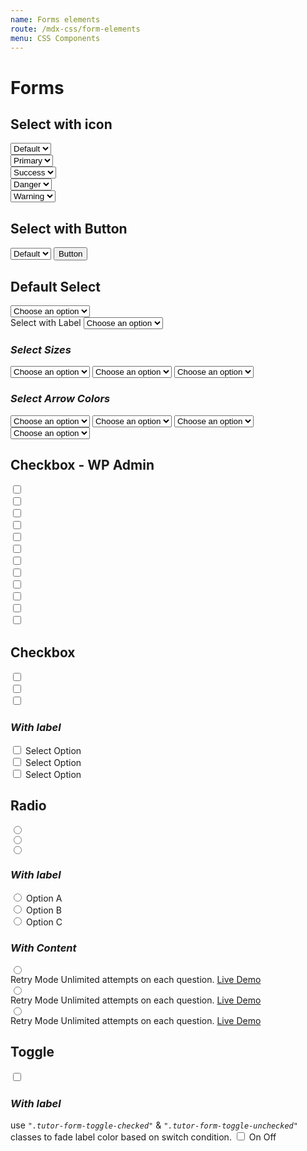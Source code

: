 ```yaml
---
name: Forms elements
route: /mdx-css/form-elements
menu: CSS Components
---
```




# Forms

## Select with icon

<Playground>
    <div className="d-flex" style={ {gap: '20px'}}>
        <div className="tutor-form-select-with-icon select-default">
            <select title="Please select a color">
                <option value="Default" selected>Default</option>
                <option value="Red">Red</option>
                <option value="Blue">Blue</option>
                <option value="Yellow">Yellow</option>
            </select>
            <i className="icon1 ttr-eye-fill-filled"></i>
            <i className="icon2 ttr-angle-down-filled"></i>
        </div>
        <div className="tutor-form-select-with-icon select-primary">
            <select title="Please select a color">
                  <option value="Primary" selected>Primary</option>
                <option value="Red">Red</option>
                <option value="Blue">Blue</option>
                <option value="Yellow">Yellow</option>
            </select>
            <i className="icon1 ttr-eye-fill-filled"></i>
            <i className="icon2 ttr-angle-down-filled"></i>
        </div>
        <div className="tutor-form-select-with-icon select-success">
            <select title="Please select a color">
                  <option value="Success" selected>Success</option>
                <option value="Red">Red</option>
                <option value="Blue">Blue</option>
                <option value="Yellow">Yellow</option>
            </select>
            <i className="icon1 ttr-eye-fill-filled"></i>
            <i className="icon2 ttr-angle-down-filled"></i>
        </div>
        <div className="tutor-form-select-with-icon select-danger">
            <select title="Please select a color">
                  <option value="Danger" selected>Danger</option>
                <option value="Red">Red</option>
                <option value="Blue">Blue</option>
                <option value="Yellow">Yellow</option>
            </select>
            <i className="icon1 ttr-eye-fill-filled"></i>
            <i className="icon2 ttr-angle-down-filled"></i>
        </div>
        <div className="tutor-form-select-with-icon select-warning">
            <select title="Please select a color">
                 <option value="Warning" selected>Warning</option>
                <option value="Red">Red</option>
                <option value="Blue">Blue</option>
                <option value="Yellow">Yellow</option>
            </select>
            <i className="icon1 ttr-eye-fill-filled"></i>
            <i className="icon2 ttr-angle-down-filled"></i>
        </div>
    </div>
</Playground>


## Select with Button

<Playground>
    <div className="tutor-form-select-with-btn">
        <select title="Please select a color" className="tutor-form-select tutor-form-control-sm">
            <option value="Default" selected>Default</option>
            <option value="Red">Red</option>
            <option value="Blue">Blue</option>
            <option value="Yellow">Yellow</option>
        </select>
        <button className="tutor-btn tutor-btn-wordpress-outline tutor-no-hover tutor-btn-md">Button</button>
    </div>
</Playground>

## Default Select

<Playground>
    <div className="tutor-mb-15">
        <select class="tutor-form-select">
            <option selected="">Choose an option</option>
            <option value="1">One</option>
            <option value="2">Two</option>
            <option value="3">Three</option>
        </select>
    </div>
    <div className="tutor-mb-15">
        <label className="tutor-form-label">Select with Label</label>
        <select class="tutor-form-select">
            <option selected="">Choose an option</option>
            <option value="1">One</option>
            <option value="2">Two</option>
            <option value="3">Three</option>
        </select>
    </div>
</Playground>

### *Select Sizes*

<Playground>
    <select class="tutor-form-select tutor-form-control-lg tutor-mb-15">
        <option selected="">Choose an option</option>
        <option value="1">One</option>
        <option value="2">Two</option>
        <option value="3">Three</option>
    </select>
    <select class="tutor-form-select tutor-mb-15">
        <option selected="">Choose an option</option>
        <option value="1">One</option>
        <option value="2">Two</option>
        <option value="3">Three</option>
    </select>
    <select class="tutor-form-select tutor-form-control-sm tutor-mb-15">
        <option selected="">Choose an option</option>
        <option value="1">One</option>
        <option value="2">Two</option>
        <option value="3">Three</option>
    </select>
</Playground>

### *Select Arrow Colors*

<Playground>
    <select class="tutor-form-select tutor-select-icon-primary tutor-mb-15">
        <option selected="">Choose an option</option>
        <option value="1">One</option>
        <option value="2">Two</option>
        <option value="3">Three</option>
    </select>
    <select class="tutor-form-select tutor-select-icon-success tutor-mb-15">
        <option selected="">Choose an option</option>
        <option value="1">One</option>
        <option value="2">Two</option>
        <option value="3">Three</option>
    </select>
    <select class="tutor-form-select tutor-select-icon-warning tutor-mb-15">
        <option selected="">Choose an option</option>
        <option value="1">One</option>
        <option value="2">Two</option>
        <option value="3">Three</option>
    </select>
    <select class="tutor-form-select tutor-select-icon-danger">
        <option selected="">Choose an option</option>
        <option value="1">One</option>
        <option value="2">Two</option>
        <option value="3">Three</option>
    </select>
</Playground>

## Checkbox - WP Admin

<Playground>
    <div className="tutor-mb-15">
        <input type="checkbox" class="tutor-form-check-input tutor-wp-admin" />
    </div>
    <div className="tutor-mb-15">
        <input type="checkbox" class="tutor-form-check-input tutor-wp-admin tutor-form-check-square" />
    </div>
    <div className="tutor-mb-15">
        <input type="checkbox" class="tutor-form-check-input tutor-wp-admin tutor-form-check-circle" />
    </div>
    <div className="tutor-mb-15">
        <input type="checkbox" class="tutor-form-check-input tutor-wp-admin tutor-form-check-18" />
    </div>
    <div className="tutor-mb-15">
        <input type="checkbox" class="tutor-form-check-input tutor-wp-admin tutor-form-check-square tutor-form-check-18" />
    </div>
    <div className="tutor-mb-15">
        <input type="checkbox" class="tutor-form-check-input tutor-wp-admin tutor-form-check-circle tutor-form-check-18" />
    </div>
    <div className="tutor-mb-15">
        <input type="checkbox" class="tutor-form-check-input tutor-wp-admin tutor-form-check-20" />
    </div>
    <div className="tutor-mb-15">
        <input type="checkbox" class="tutor-form-check-input tutor-wp-admin tutor-form-check-square tutor-form-check-20" />
    </div>
    <div className="tutor-mb-15">
        <input type="checkbox" class="tutor-form-check-input tutor-wp-admin tutor-form-check-circle tutor-form-check-20" />
    </div>
    <div className="tutor-mb-15">
        <input type="checkbox" class="tutor-form-check-input tutor-wp-admin tutor-form-check-22" />
    </div>
    <div className="tutor-mb-15">
        <input type="checkbox" class="tutor-form-check-input tutor-wp-admin tutor-form-check-square tutor-form-check-22" />
    </div>
    <div className="tutor-mb-15">
        <input type="checkbox" class="tutor-form-check-input tutor-wp-admin tutor-form-check-circle tutor-form-check-22" />
    </div>
    
</Playground>


## Checkbox

<Playground>
    <div className="tutor-mb-15">
        <input type="checkbox" class="tutor-form-check-input" />
    </div>
    <div className="tutor-mb-15">
        <input type="checkbox" class="tutor-form-check-input tutor-form-check-square" />
    </div>
    <div>
        <input type="checkbox" class="tutor-form-check-input tutor-form-check-circle" />
    </div>
</Playground>

### *With label*
<Playground>
    <div class="tutor-form-check tutor-mb-15">
        <input id="item_a" type="checkbox" class="tutor-form-check-input tutor-form-check-square" name="checkx" />
        <label for="item_a">Select Option</label>
    </div>
    <div class="tutor-form-check tutor-mb-15">
        <input id="item_b" type="checkbox" class="tutor-form-check-input" name="checkx" />
        <label for="item_b">Select Option</label>
    </div>
    <div class="tutor-form-check">
        <input id="item_c" type="checkbox" class="tutor-form-check-input tutor-form-check-circle" name="checkx" />
        <label for="item_c">Select Option</label>
    </div>
</Playground>

## Radio

<Playground>
    <div className="tutor-mb-5">
        <input type="radio" class="tutor-form-check-input" name="radio_a" />
    </div>
    <div className="tutor-mb-5">
        <input type="radio" class="tutor-form-check-input" name="radio_a" />
    </div>
    <div>
        <input type="radio" class="tutor-form-check-input" name="radio_a" />
    </div>
</Playground>

### *With label*

<Playground>
    <div class="tutor-form-check tutor-mb-15">
        <input type="radio" id="radio_x" class="tutor-form-check-input" name="radio_b" />
        <label for="radio_x">Option A</label>
    </div>
    <div class="tutor-form-check tutor-mb-15">
        <input type="radio" id="radio_y" class="tutor-form-check-input" name="radio_b" />
        <label for="radio_y">Option B</label>
    </div>
    <div class="tutor-form-check">
        <input type="radio" id="radio_z" class="tutor-form-check-input" name="radio_b" />
        <label for="radio_z">Option C</label>
    </div>
</Playground>

### *With Content*

<Playground>
    <label className="tutor-radio-select tutor-mb-10" form="radio_aa">
        <input className="tutor-form-check-input" type="radio" name="radio_aa" id="radio_aa"/>
        <div className="tutor-radio-select-content">
            <span className="tutor-radio-select-title">Retry Mode</span>
            Unlimited attempts on each question. <a href="#">Live Demo</a>
        </div>
    </label>
    <label className="tutor-radio-select tutor-mb-10" form="radio_aa">
        <input className="tutor-form-check-input" type="radio" name="radio_aa" id="radio_aa"/>
        <div className="tutor-radio-select-content">
            <span className="tutor-radio-select-title">Retry Mode</span>
            Unlimited attempts on each question. <a href="#">Live Demo</a>
        </div>
    </label>
    <label className="tutor-radio-select" form="radio_aa">
        <input className="tutor-form-check-input" type="radio" name="radio_aa" id="radio_aa"/>
        <div className="tutor-radio-select-content">
            <span className="tutor-radio-select-title">Retry Mode</span>
            Unlimited attempts on each question. <a href="#">Live Demo</a>
        </div>
    </label>
</Playground>

## Toggle

<Playground>
    <label class="tutor-form-toggle">
        <input type="checkbox" class="tutor-form-toggle-input" />
        <span class="tutor-form-toggle-control"></span>
    </label>
</Playground>

### *With label*
use *`".tutor-form-toggle-checked"`* & *`".tutor-form-toggle-unchecked"`* classes to fade label color based on switch condition.
<Playground>
    <label class="tutor-form-toggle">
        <input type="checkbox" class="tutor-form-toggle-input" />
        <span class="tutor-form-toggle-label tutor-form-toggle-checked">On</span>
        <span class="tutor-form-toggle-control"></span>
        <span class="tutor-form-toggle-label tutor-form-toggle-unchecked">Off</span>
    </label>
</Playground>
